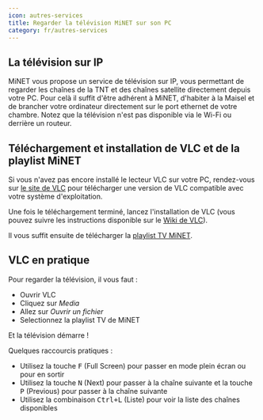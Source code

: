```yaml
---
icon: autres-services
title: Regarder la télévision MiNET sur son PC
category: fr/autres-services
---
```


## La télévision sur IP

MiNET vous propose un service de télévision sur IP, vous permettant de regarder les chaînes de la TNT et des chaînes satellite directement depuis votre PC. Pour celà il suffit d'être adhérent à MiNET, d'habiter à la Maisel et de brancher votre ordinateur directement sur le port ethernet de votre chambre. Notez que la télévision n'est pas disponible via le Wi-Fi ou derrière un routeur.

## Téléchargement et installation de VLC et de la playlist MiNET

Si vous n'avez pas encore installé le lecteur VLC sur votre PC, rendez-vous sur [le site de VLC](http://www.videolan.org/vlc/#download) pour télécharger une version de VLC compatible avec votre système d'exploitation.

Une fois le téléchargement terminé, lancez l'installation de VLC (vous pouvez suivre les instructions disponible sur le [Wiki de VLC](https://wiki.videolan.org/Documentation:Installing_VLC/)).

Il vous suffit ensuite de télécharger la <a href="/TV-MiNET.xspf" download>playlist TV MiNET</a>.

## VLC en pratique

Pour regarder la télévision, il vous faut :
- Ouvrir VLC
- Cliquez sur *Media*
- Allez sur *Ouvrir un fichier*
- Selectionnez la playlist TV de MiNET

Et la télévision démarre !


Quelques raccourcis pratiques :
- Utilisez la touche <KBD>F</KBD> (Full Screen) pour passer en mode plein écran ou pour en sortir
- Utilisez la touche <KBD>N</KBD> (Next) pour passer à la chaîne suivante et la touche <KBD>P</KBD> (Previous) pour passer à la chaîne suivante
- Utilisez la combinaison <KBD>Ctrl+L</KBD> (Liste) pour voir la liste des chaînes disponibles
